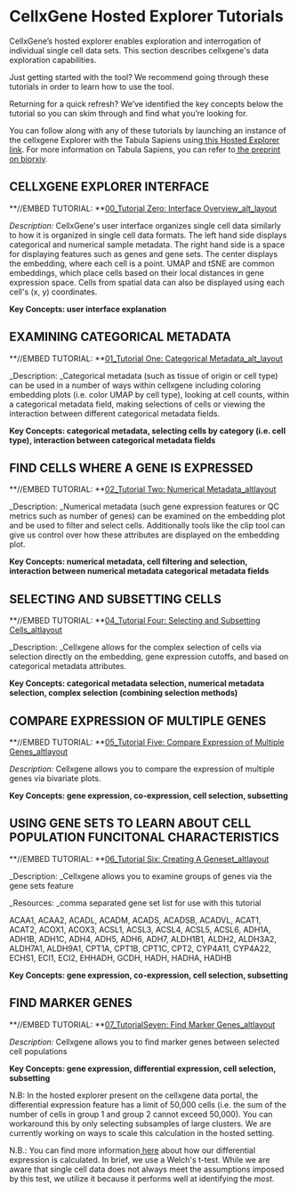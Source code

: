 # CellxGene Hosted Explorer Tutorials

CellxGene’s hosted explorer enables exploration and interrogation of individual single cell data sets. This section describes cellxgene's data exploration capabilities.

Just getting started with the tool? We recommend going through these tutorials in order to learn how to use the tool.

Returning for a quick refresh? We’ve identified the key concepts below the tutorial so you can skim through and find what you’re looking for.

You can follow along with any of these tutorials by launching an instance of the cellxgene Explorer with the Tabula Sapiens using[ this Hosted Explorer link](https://cellxgene.cziscience.com/e/53d208b0-2cfd-4366-9866-c3c6114081bc.cxg/). For more information on Tabula Sapiens, you can refer to[ the preprint on biorxiv](https://www.biorxiv.org/content/10.1101/2021.07.19.452956v1).

## CELLXGENE EXPLORER INTERFACE

**//EMBED TUTORIAL: **[00_Tutorial Zero: Interface Overview_alt_layout](https://docs.google.com/presentation/d/1DzuwuzLLCcy4hGCCekYwjPpwsWMJth0qt_DJOYc9avs/edit?usp=sharing)

_Description:_ CellxGene's user interface organizes single cell data similarly to how it is organized in single cell data formats. The left hand side displays categorical and numerical sample metadata. The right hand side is a space for displaying features such as genes and gene sets. The center displays the embedding, where each cell is a point. UMAP and tSNE are common embeddings, which place cells based on their local distances in gene expression space. Cells from spatial data can also be displayed using each cell's (x, y) coordinates.

**Key Concepts: user interface explanation**

## EXAMINING CATEGORICAL METADATA

**//EMBED TUTORIAL: **[01_Tutorial One: Categorical Metadata_alt_layout](https://docs.google.com/presentation/d/1fxuuzhiaYbMdG2NiHgN5-vxeQHwEjWVOSi4VmCAP1L0/edit?usp=sharing)

\_Description: \_Categorical metadata (such as tissue of origin or cell type) can be used in a number of ways within cellxgene including coloring embedding plots (i.e. color UMAP by cell type), looking at cell counts, within a categorical metadata field, making selections of cells or viewing the interaction between different categorical metadata fields.

**Key Concepts: categorical metadata, selecting cells by category (i.e. cell type), interaction between categorical metadata fields**

## FIND CELLS WHERE A GENE IS EXPRESSED

**//EMBED TUTORIAL: **[02_Tutorial Two: Numerical Metadata_altlayout](https://docs.google.com/presentation/d/13c0Nj_kR32j0hNL0uZG_4cl646N_TH3ADaQzZFqDPBI/edit?usp=sharing)

\_Description: \_Numerical metadata (such gene expression features or QC metrics such as number of genes) can be examined on the embedding plot and be used to filter and select cells. Additionally tools like the clip tool can give us control over how these attributes are displayed on the embedding plot.

**Key Concepts: numerical metadata, cell filtering and selection, interaction between numerical metadata categorical metadata fields**

## SELECTING AND SUBSETTING CELLS

**//EMBED TUTORIAL: **[04_Tutorial Four: Selecting and Subsetting Cells_altlayout](https://docs.google.com/presentation/d/1T5fLkecZziuo6qUfAam1FmSYKhx-Ln9ytpqccjX8j2o/edit?usp=sharing)

\_Description: \_Cellxgene allows for the complex selection of cells via selection directly on the embedding, gene expression cutoffs, and based on categorical metadata attributes.

**Key Concepts: categorical metadata selection, numerical metadata selection, complex selection (combining selection methods)**

## COMPARE EXPRESSION OF MULTIPLE GENES

**//EMBED TUTORIAL: **[05_Tutorial Five: Compare Expression of Multiple Genes_altlayout](https://docs.google.com/presentation/d/13k5imBj40lMOHiWLvmdmoTI2F-ur79-f1X5wKW1tkRE/edit?usp=sharing)

_Description:_ Cellxgene allows you to compare the expression of multiple genes via bivariate plots.

**Key Concepts: gene expression, co-expression, cell selection, subsetting**

## USING GENE SETS TO LEARN ABOUT CELL POPULATION FUNCITONAL CHARACTERISTICS

**//EMBED TUTORIAL: **[06_Tutorial Six: Creating A Geneset_altlayout](https://docs.google.com/presentation/d/1ihFrKRSxnfFNexctOZ0EkUow9SWgEr-9TOVKvVLE8ms/edit?usp=sharing)

\_Description: \_Cellxgene allows you to examine groups of genes via the gene sets feature

\_Resources: \_comma separated gene set list for use with this tutorial

ACAA1, ACAA2, ACADL, ACADM, ACADS, ACADSB, ACADVL, ACAT1, ACAT2, ACOX1, ACOX3, ACSL1, ACSL3, ACSL4, ACSL5, ACSL6, ADH1A, ADH1B, ADH1C, ADH4, ADH5, ADH6, ADH7, ALDH1B1, ALDH2, ALDH3A2, ALDH7A1, ALDH9A1, CPT1A, CPT1B, CPT1C, CPT2, CYP4A11, CYP4A22, ECHS1, ECI1, ECI2, EHHADH, GCDH, HADH, HADHA, HADHB

**Key Concepts: gene expression, co-expression, cell selection, subsetting**

## FIND MARKER GENES

**//EMBED TUTORIAL: **[07_TutorialSeven: Find Marker Genes_altlayout](https://docs.google.com/presentation/d/1J0QbINEeHWXNGLwj0dV7PaKCoZn3TRjE3Z2qYydr960/edit?usp=sharing)

_Description:_ Cellxgene allows you to find marker genes between selected cell populations

**Key Concepts: gene expression, differential expression, cell selection, subsetting**

N.B: In the hosted explorer present on the cellxgene data portal, the differential expression feature has a limit of 50,000 cells (i.e. the sum of the number of cells in group 1 and group 2 cannot exceed 50,000). You can workaround this by only selecting subsamples of large clusters. We are currently working on ways to scale this calculation in the hosted setting.

N.B.: You can find more information[ here](https://docs.cellxgene.cziscience.com/explore-data/algorithms#differential-expression) about how our differential expression is calculated. In brief, we use a Welch's t-test. While we are aware that single cell data does not always meet the assumptions imposed by this test, we utilize it because it performs well at identifying the _most._

